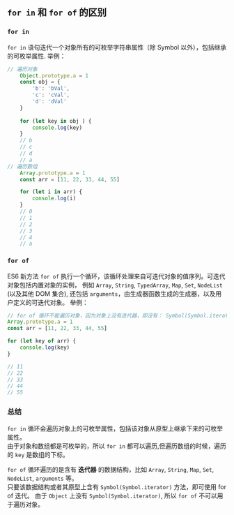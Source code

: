 ## `for in` 和 `for of` 的区别

### `for in`
`for in` 语句迭代一个对象所有的可枚举字符串属性（除 Symbol 以外），包括继承的可枚举属性.
举例：
```javascript
// 遍历对象
    Object.prototype.a = 1
    const obj = {
        'b': 'bVal',
        'c': 'cVal',
        'd': 'dVal'
    }
    
    for (let key in obj ) {
        console.log(key)
    }
    // b
    // c
    // d
    // a
// 遍历数组
    Array.prototype.a = 1
    const arr = [11, 22, 33, 44, 55]

    for (let i in arr) {
        console.log(i)
    }
    // 0
    // 1
    // 2
    // 3
    // 4
    // a
```
### `for of` 
ES6 新方法
`for of` 执行一个循环，该循环处理来自可迭代对象的值序列。可迭代对象包括内置对象的实例，
例如 `Array`, `String`, `TypedArray`, `Map`, `Set`, `NodeList` (以及其他 DOM 集合),
还包括 `arguments`，由生成器函数生成的生成器，以及用户定义的可迭代对象。
举例：
```javascript
// for of 循环不能遍历对象，因为对象上没有迭代器，即没有： Symbol(Symbol.iterator)
Array.prototype.a = 1
const arr = [11, 22, 33, 44, 55]

for (let key of arr) {
    console.log(key)
}

// 11
// 22
// 33
// 44
// 55
```

### 总结
`for in` 循环会遍历对象上的可枚举属性，包括该对象从原型上继承下来的可枚举属性。  
由于对象和数组都是可枚举的，所以 `for in` 都可以遍历,但遍历数组的时候，遍历的 `key` 是数组的下标。

`for of` 循环遍历的是含有 **迭代器** 的数据结构，比如 `Array`, `String`, `Map`, `Set`, `NodeList`, `arguments` 等。  
只要该数据结构或者其原型上含有 `Symbol(Symbol.iterator)` 方法，即可使用 for of 迭代。
由于 `Object` 上没有 `Symbol(Symbol.iterator)`, 所以 `for of` 不可以用于遍历对象。



